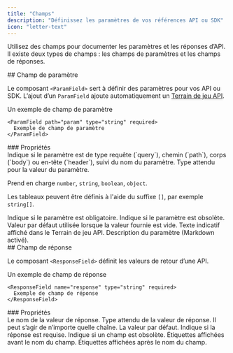 ```yaml
---
title: "Champs"
description: "Définissez les paramètres de vos références API ou SDK"
icon: "letter-text"
---
```


Utilisez des champs pour documenter les paramètres et les réponses d’API. Il existe deux types de champs : les champs de paramètres et les champs de réponses.

<div id="parameter-field">
  ## Champ de paramètre
</div>

Le composant `<ParamField>` sert à définir des paramètres pour vos API ou SDK. L’ajout d’un `ParamField` ajoute automatiquement un [Terrain de jeu API](/fr/fr/api-playground/overview).

<ParamField path="param" type="string" required>
  Un exemple de champ de paramètre
</ParamField>

```mdx
<ParamField path="param" type="string" required>
  Exemple de champ de paramètre
</ParamField>
```

<div id="properties">
  ### Propriétés
</div>

<ParamField body="query, path, body, or header" type="string">
  Indique si le paramètre est de type requête (`query`), chemin (`path`), corps (`body`) ou en-tête (`header`), suivi du
  nom du paramètre.
</ParamField>

<ParamField body="type" type="string">
  Type attendu pour la valeur du paramètre.

  Prend en charge `number`, `string`, `boolean`, `object`.

  Les tableaux peuvent être définis à l&#39;aide du suffixe `[]`, par exemple `string[]`.
</ParamField>

<ParamField body="required" type="boolean">
  Indique si le paramètre est obligatoire.
</ParamField>

<ParamField body="deprecated" type="boolean">
  Indique si le paramètre est obsolète.
</ParamField>

<ParamField body="default" type="any">
  Valeur par défaut utilisée lorsque la valeur fournie est vide.
</ParamField>

<ParamField body="placeholder" type="string">
  Texte indicatif affiché dans le Terrain de jeu API.
</ParamField>

<ParamField body="children" type="string">
  Description du paramètre (Markdown activé).
</ParamField>

<div id="response-field">
  ## Champ de réponse
</div>

Le composant `<ResponseField>` définit les valeurs de retour d’une API.

<ResponseField name="response" type="string" required>
  Un exemple de champ de réponse
</ResponseField>

```mdx
<ResponseField name="response" type="string" required>
  Exemple de champ de réponse
</ResponseField>
```

<div id="properties">
  ### Propriétés
</div>

<ResponseField name="name" type="string" required>
  Le nom de la valeur de réponse.
</ResponseField>

<ResponseField name="type" type="string" required>
  Type attendu de la valeur de réponse. Il peut s’agir de n’importe quelle chaîne.
</ResponseField>

<ResponseField name="default" type="string">
  La valeur par défaut.
</ResponseField>

<ResponseField name="required" type="boolean">
  Indique si la réponse est requise.
</ResponseField>

<ResponseField name="deprecated" type="boolean">
  Indique si un champ est obsolète.
</ResponseField>

<ResponseField name="pre" type="string[]">
  Étiquettes affichées avant le nom du champ.
</ResponseField>

<ResponseField name="post" type="string[]">
  Étiquettes affichées après le nom du champ.
</ResponseField>